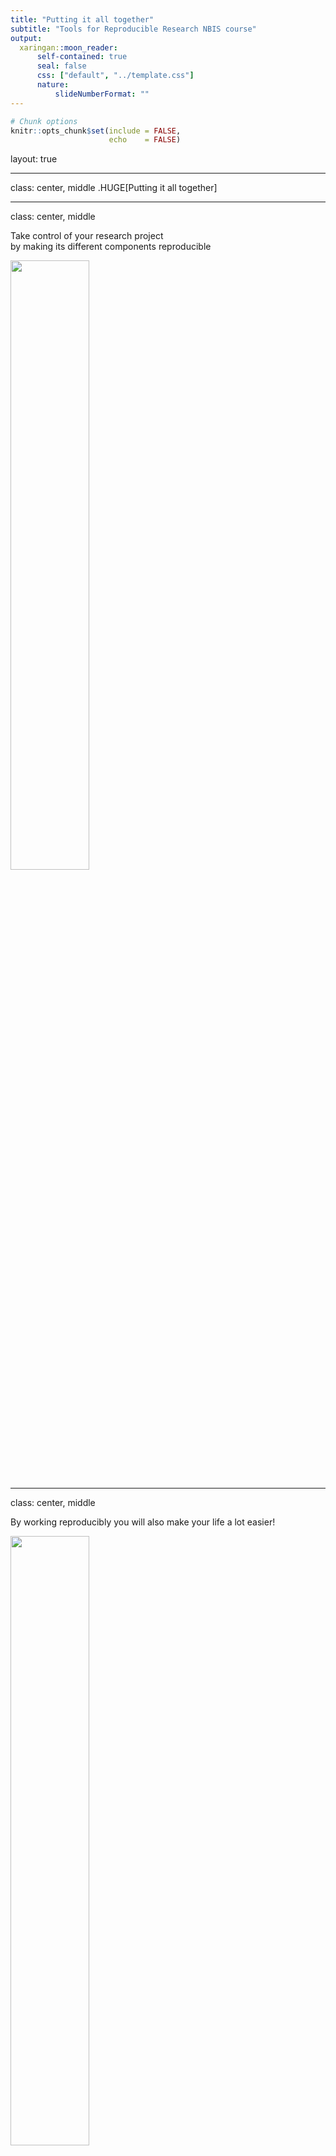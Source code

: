```yaml
---
title: "Putting it all together"
subtitle: "Tools for Reproducible Research NBIS course"
output:
  xaringan::moon_reader:
      self-contained: true
      seal: false
      css: ["default", "../template.css"]
      nature:
          slideNumberFormat: ""
---
```


```r
# Chunk options
knitr::opts_chunk$set(include = FALSE,
                      echo    = FALSE)
```

layout: true
<div class="scilife-logo"></div>
<div class="nbis-logo"></div>

---

class: center, middle
.HUGE[Putting it all together]

---

class: center, middle

Take control of your research project <br>
by making its different components reproducible

<img src="../../pages/images/reproducibility_overview.png" style="width:50%;"/>

---

class: center, middle

By working reproducibly you will also make your life a lot easier!

<img src="whats_in_it_for_me.png" style="width:50%;"/>

---

# What have we learned?

<center><img src="../../pages/images/reproducibility_overview_with_logos.png" style="width:60%;"/></center>

* How to use the version control system .green[Git] to track changes to code
* How to use the package and environment manager .green[Conda]
* How to use the workflow managers .green[Snakemake] and .green[Nextflow]
* How to use .green[R Markdown] and .green[Jupyter] to generate automated reports and to document your analyses
* How to use .green[Docker] and .green[Singularity] to distribute containerized
  computational environments

---

# Divide your work into distinct projects

--

* Keep all .green[files] needed to go from raw data to final results in a dedicated directory

--

* Use relevant .green[subdirectories]

--

* Use .green[Git] to version control your projects

--

* Do not store data and results/output in your Git repository

--

* When in doubt, commit often instead of seldom

---

# Find your own project structure

.pull-left[
.small[An example .green[Snakemake]-based project:]
```no-highlight
project/
 ├── code/
 ├── data/
 │   ├── meta/
 │   ├── raw_external/
 │   └── raw_internal/
 ├── doc/
 ├── intermediate/
 ├── logs/
 ├── notebooks/
 │   └── Untitled.ipynb
 ├── results/
 │   ├── figures/
 │   ├── reports/
 │   └── tables/
 ├── scratch/
 ├── .gitignore
 ├── config.yml
 ├── environment.yml
 ├── Dockerfile
 ├── README.md
 └── Snakefile
```
]

.pull-right[
.small[An example .green[Nextflow]-based project:]
```no-highlight
project/
 ├── bin/
 │   └── report.qmd
 ├── data/
 │   └── metadata.csv
 ├── doc/
 ├── env/
 │   ├── Dockerfile
 │   └── environment.yml
 ├── results/
 ├── .gitignore
 ├── main.nf
 ├── nextflow.config
 └── README.md
```
]

  * https://github.com/NBISweden/project_template
  * https://github.com/fasterius/nbis-support-template
  * https://github.com/snakemake-workflows/snakemake-workflow-template

---

# Treasure your data

--

* Keep your input data .green[read-only] - consider it static

--

* Don't create different versions of the input data - write a .green[script],
  .green[R Markdown] document, .green[Jupyter] notebook or a .green[Snakemake]
  / .green[Nextflow] workflow if you need to pre-process your input data so that
  the steps can be recreated

--

* .green[Backup]! Keep redundant copies in different physical locations

--

* Upload your raw data as soon as possible to a .green[public data repository]

---

# Organize your coding

--

* Avoid generating files .green[interactively] or doing things .green[by hand]

  - There is no way to track how they were made

--

* Write .green[scripts], .green[R Markdown] documents, .green[Jupyter]
  notebooks or .green[Snakemake] / .green[Nextflow] workflows for reproducible
  results to connect raw data to final results

--

* Keep the .green[parameters] separate (*e.g.* at top of file or in a separate configuration file)

---

# What is reasonable for your project?

--

.pull-left[<center><img src="../../pages/images/reproducibility_overview_with_logos.png" style="width:75%;"/></center>

.green[Minimal]: write code in a reproducible way and track your environment
]

--

.pull-right[
* Track your projects with a .green[Git] repository each; publish code along
  with your results on *e.g.* <a href="https://github.com" .green[GitHub] </a>

* Use .green[Conda] to install software in environments that can be exported and
  installed on a different system; also publish your `environment.yml` file
  along with your code
]

---

# What is reasonable for your project?

.pull-left[<center><img src="../../pages/images/reproducibility_overview_with_logos.png" style="width:75%;"/></center>

.green[Minimal]: write code in a reproducible way and track your environment

.green[Good]: structure and document your code with notebooks
]

--

.pull-right[
* Use .green[R Markdown] or .green[Jupyter] notebooks to better keep track of
  and document your code
]

---

# What is reasonable for your project?

.pull-left[<center><img src="../../pages/images/reproducibility_overview_with_logos.png" style="width:75%;"/></center>

.green[Minimal]: write code in a reproducible way and track your environment

.green[Good]: structure and document your code with notebooks

.green[Great]: track the _full_ environment and connect your code in a workflow
]

--

.pull-right[
* Go one step beyond in tracking your environment using .green[Docker] and/or
  .green[Singularity/Apptainer]

* Convert your code into a .green[Snakemake] / .green[Nextflow] workflow
]

---

# Alternatives

--

.green[Version control]

* **Git** – Widely used and a lot of tools available + GitHub/BitBucket.
* **Mercurial** – Distributed model just like Git, close to sourceforge.
* **Subversion** – Centralized model unlike git/mercurial; no local repository on your computer and somewhat easier to use.

---

# Alternatives

.green[Environment / package managers]

* **Conda** – General purpose environment and package manager. Community-hosted collections of tools at bioconda or conda-forge.
* **Pip** – Package manager for Python, has a large repository at pypi.
* **Apt/yum/brew** – Native package managers for different OS. Integrated in OS and might deal with *e.g.* update notifications better.
* **Virtualenv** – Environment manager used to set up semi-isolated python environments.

---

# Alternatives

.green[Workflow managers]

* **Snakemake** – Based on Python, easily understandable format, relies on file names.
* **Nextflow** – Based on Groovy, uses data pipes rather than file names to construct the workflow.
* **Make** – Used in software development and has been around since the 70s. Flexible but notoriously obscure syntax.
* **Galaxy** -  attempts to make computational biology accessible to researchers without programming experience by using a GUI.

---

# Alternatives

.green[Literate programming]

* **Jupyter** – Create and share notebooks in a variety of languages and formats
  by using a web browser.
* **R Markdown** – Developed by Posit (previously Rstudio), focused on
  generating high-quality documents.
* **Quarto** - Dveloped by Posit (previously RStudio), command-line tool focused
  on generating high-quality documents in a language-agnostic way
* **Zeppelin** – Developed by Apache. Closely integrated with Spark for
  distributed computing and Big Data applications.
* **Beaker** – Newcomer based on Ipython, just as Jupyter. Has a focus on
  integrating multiple languages in the same notebook.

---

# Alternatives

.green[Containerization / virtualization]

* **Docker** – Used for packaging and isolating applications in containers. Dockerhub allows for convenient sharing. Requires root access.
* **Singularity/Apptainer** – Simpler Docker alternative geared towards high performance computing. Does not require root.
* **Podman** - open source daemonless container tool similar to docker in many regards
* **Shifter** – Similar ambition as Singularity, but less focus on mobility and more on resource management.
* **VirtualBox/VMWare** – Virtualization rather than containerization. Less lightweight, but no reliance on host kernel.

---

class: center, middle

# "What's in it for me?"

<img src="calvin_hobbes_past_corresponding.png" style="width:50%;"/>

---

# NBIS Bioinformatics drop-in

Any questions related to reproducible research tools and concepts? Talk to an NBIS expert!

* Online (.green[Zoom])
* Every .green[Tuesday, 14.00-15.00] (except public holidays)
* Check .green[www.nbis.se/events] for Zoom link and more info

